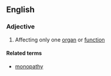 ==English==

===Adjective===
{{en-adj|-}}

#{{medicine}} Affecting only one [[organ]] or [[function]]

====Related terms====
*[[monopathy]]